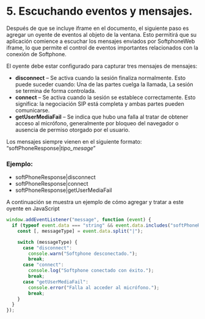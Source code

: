 # 5.	Escuchando eventos y mensajes.

Después de que se incluye iframe en el documento, el siguiente paso es agregar un oyente de eventos al objeto de la ventana. Esto permitirá que su aplicación comience a escuchar los mensajes enviados por SoftphoneWeb iframe, lo que permite el control de eventos importantes relacionados con la conexión de Softphone.

El oyente debe estar configurado para capturar tres mensajes de mensajes:

- **disconnect** – Se activa cuando la sesión finaliza normalmente. Esto puede suceder cuando: Una de las partes cuelga la llamada, La sesión se termina de forma controlada.
- **connect** – Se activa cuando la sesión se establece correctamente. Esto significa: la negociación SIP está completa y ambas partes pueden comunicarse.
- **getUserMediaFail** – Se indica que hubo una falla al tratar de obtener acceso al micrófono, generalmente por bloqueo del navegador o ausencia de permiso otorgado por el usuario.

Los mensajes siempre vienen en el siguiente formato: “softPhoneResponse|*tipo_mesage*”

### Ejemplo:

-	softPhoneResponse|disconnect
-	softPhoneResponse|connect
-	softPhoneResponse|getUserMediaFail

A continuación se muestra un ejemplo de cómo agregar y tratar a este oyente en JavaScript

```js
window.addEventListener("message", function (event) {
  if (typeof event.data === "string" && event.data.includes("softPhoneResponse|")) {
    const [, messageType] = event.data.split("|");

    switch (messageType) {
      case "disconnect":
        console.warn("Softphone desconectado.");
        break;
      case "connect":
        console.log("Softphone conectado con éxito.");
        break;
      case "getUserMediaFail":
        console.error("Falla al acceder al micrófono.");
        break;
    }
  }
});
```